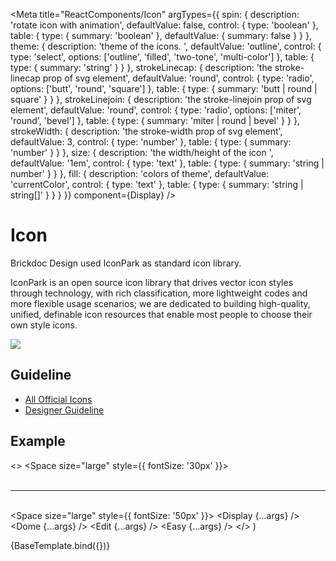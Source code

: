 
<Meta
  title="ReactComponents/Icon"
  argTypes={{
    spin: {
      description: 'rotate icon with animation',
      defaultValue: false,
      control: {
        type: 'boolean'
      },
      table: {
        type: { summary: 'boolean' },
        defaultValue: { summary: false }
      }
    },
    theme: {
      description: 'theme of the icons.	',
      defaultValue: 'outline',
      control: {
        type: 'select',
        options: ['outline', 'filled', 'two-tone', 'multi-color']
      },
      table: {
        type: { summary: 'string' }
      }
    },
    strokeLinecap: {
      description: 'the stroke-linecap prop of svg element',
      defaultValue: 'round',
      control: {
        type: 'radio',
        options: ['butt', 'round', 'square']
      },
      table: {
        type: { summary: 'butt | round | square' }
      }
    },
    strokeLinejoin: {
      description: 'the stroke-linejoin prop of svg element',
      defaultValue: 'round',
      control: {
        type: 'radio',
        options: ['miter', 'round', 'bevel']
      },
      table: {
        type: { summary: 'miter | round | bevel' }
      }
    },
    strokeWidth: {
      description: 'the stroke-width prop of svg element',
      defaultValue: 3,
      control: {
        type: 'number'
      },
      table: {
        type: { summary: 'number' }
      }
    },
    size: {
      description: 'the width/height of the icon	',
      defaultValue: '1em',
      control: {
        type: 'text'
      },
      table: {
        type: { summary: 'string | number' }
      }
    },
    fill: {
      description: 'colors of theme',
      defaultValue: 'currentColor',
      control: {
        type: 'text'
      },
      table: {
        type: { summary: 'string | string[]' }
      }
    }
  }}
  component={Display}
/>

# Icon

Brickdoc Design used IconPark as standard icon library.

IconPark is an open source icon library that drives vector icon styles through technology, with rich classification,
more lightweight codes and more flexible usage scenarios; we are dedicated to building high-quality, unified, definable
icon resources that enable most people to choose their own style icons.

![](https://sf16-sg.tiktokcdn.com/obj/eden-sg/bqaeh7vhobd/iconpark/banner_en.png)

## Guideline

- [All Official Icons](https://iconpark.oceanengine.com/official)
- [Designer Guideline](https://bytedance.feishu.cn/docs/doccnXzN4QjaSCZo55LU77kZFHg)

## Example

  <>
    <Space size="large" style={{ fontSize: '30px' }}>
      <Download />
      <Home />
      <Rotation spin={true} />
    </Space>
    <br />
    <br />
    <hr />
    <br />
    <Space size="large" style={{ fontSize: '50px' }}>
      <Display {...args} />
      <Dome {...args} />
      <Edit {...args} />
      <Easy {...args} />
    </Space>
  </>
)

<Story name="Base">{BaseTemplate.bind({})}</Story>

<ArgsTable story="Base" />

